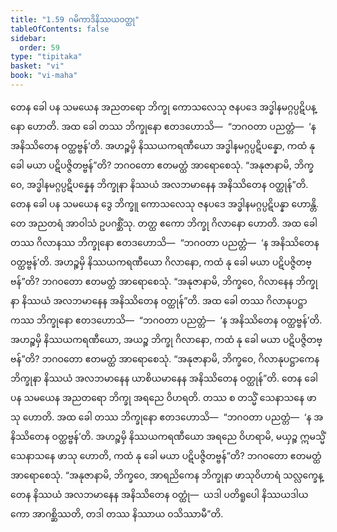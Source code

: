 ```yaml
---
title: "1.59 ဂမိကာဒိနိဿယဝတ္ထု"
tableOfContents: false
sidebar:
  order: 59
type: "tipitaka"
basket: "vi"
book: "vi-maha"
---
```



<DynamicBreadcrumb />

<Division number="121" book="vi-maha" e="ch" v="3" p="128">

<Paragraph number="507" book="vi-maha">
တေန ခေါ ပန သမယေန အညတရော ဘိက္ခု ကောသလေသု ဇနပဒေ အဒ္ဓါနမဂ္ဂပ္ပဋိပန္နော ဟောတိ. အထ ခေါ တဿ ဘိက္ခုနော ဧတဒဟောသိ—  “ဘဂဝတာ ပညတ္တံ—  ‘န အနိဿိတေန ဝတ္ထဗ္ဗန်’တိ. အဟဉ္စမှိ နိဿယကရဏီယော အဒ္ဓါနမဂ္ဂပ္ပဋိပန္နော, ကထံ နု ခေါ မယာ ပဋိပဇ္ဇိတဗ္ဗန်”တိ? ဘဂဝတော ဧတမတ္ထံ အာရောစေသုံ. “အနုဇာနာမိ, ဘိက္ခဝေ, အဒ္ဓါနမဂ္ဂပ္ပဋိပန္နေန ဘိက္ခုနာ နိဿယံ အလဘမာနေန အနိဿိတေန ဝတ္ထုန်”တိ.
</Paragraph>

<Paragraph number="508" book="vi-maha">
တေန ခေါ ပန သမယေန ဒွေ ဘိက္ခူ ကောသလေသု ဇနပဒေ အဒ္ဓါနမဂ္ဂပ္ပဋိပန္နာ ဟောန္တိ. တေ အညတရံ အာဝါသံ ဥပဂစ္ဆိံသု. တတ္ထ ဧကော ဘိက္ခု ဂိလာနော ဟောတိ. အထ ခေါ တဿ ဂိလာနဿ ဘိက္ခုနော ဧတဒဟောသိ—  “ဘဂဝတာ ပညတ္တံ—  ‘န အနိဿိတေန ဝတ္ထဗ္ဗန်’တိ. အဟဉ္စမှိ နိဿယကရဏီယော ဂိလာနော, ကထံ နု ခေါ မယာ ပဋိပဇ္ဇိတဗ္ဗန်”တိ? ဘဂဝတော ဧတမတ္ထံ အာရောစေသုံ. “အနုဇာနာမိ, ဘိက္ခဝေ, ဂိလာနေန ဘိက္ခုနာ နိဿယံ အလဘမာနေန အနိဿိတေန ဝတ္ထုန်”တိ.
</Paragraph>

<Paragraph number="509" book="vi-maha">
အထ ခေါ တဿ ဂိလာနုပဋ္ဌာကဿ ဘိက္ခုနော ဧတဒဟောသိ—  “ဘဂဝတာ ပညတ္တံ—  ‘န အနိဿိတေန ဝတ္ထဗ္ဗန်’တိ. အဟဉ္စမှိ နိဿယကရဏီယော, အယဉ္စ ဘိက္ခု ဂိလာနော, ကထံ နု ခေါ မယာ ပဋိပဇ္ဇိတဗ္ဗန်”တိ? ဘဂဝတော ဧတမတ္ထံ အာရောစေသုံ. “အနုဇာနာမိ, ဘိက္ခဝေ, ဂိလာနုပဋ္ဌာကေန ဘိက္ခုနာ နိဿယံ အလဘမာနေန ယာစိယမာနေန အနိဿိတေန ဝတ္ထုန်”တိ.
</Paragraph>

<Paragraph number="510" book="vi-maha">
တေန ခေါ ပန သမယေန အညတရော ဘိက္ခု အရညေ ဝိဟရတိ. တဿ စ တသ္မိံ သေနာသနေ ဖာသု ဟောတိ. အထ ခေါ တဿ ဘိက္ခုနော ဧတဒဟောသိ—  “ဘဂဝတာ ပညတ္တံ—  ‘န အနိဿိတေန ဝတ္ထဗ္ဗန်’တိ. အဟဉ္စမှိ နိဿယကရဏီယော အရညေ ဝိဟရာမိ, မယှဉ္စ ဣမသ္မိံ သေနာသနေ ဖာသု ဟောတိ, ကထံ နု ခေါ မယာ ပဋိပဇ္ဇိတဗ္ဗန်”တိ? ဘဂဝတော ဧတမတ္ထံ အာရောစေသုံ. “အနုဇာနာမိ, ဘိက္ခဝေ, အာရညိကေန ဘိက္ခုနာ ဖာသုဝိဟာရံ သလ္လက္ခေန္တေန နိဿယံ အလဘမာနေန အနိဿိတေန ဝတ္ထုံ—  ယဒါ ပတိရူပေါ နိဿယဒါယကော အာဂစ္ဆိဿတိ, တဒါ တဿ နိဿာယ ဝသိဿာမီ”တိ.
</Paragraph>
</Division>